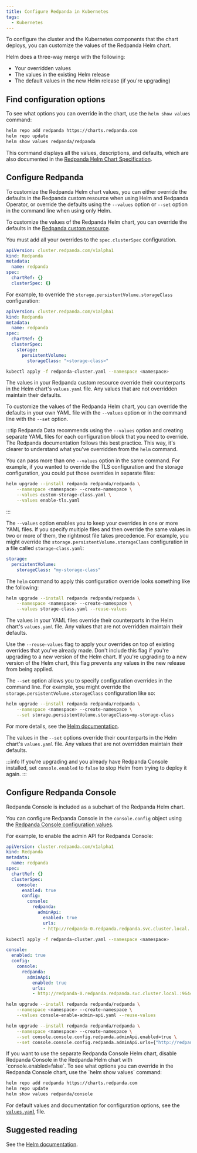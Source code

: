 ```yaml
---
title: Configure Redpanda in Kubernetes
tags:
  - Kubernetes
---
```


<head>
    <meta name="title" content="Configure Redpanda in Kubernetes | Redpanda Docs"/>
    <meta name="description" content="To configure the cluster and the Kubernetes components that the chart deploys, you can customize the values of the Redpanda Helm chart."/>
    <link rel="canonical" href="https://docs.redpanda.com/docs/manage/kubernetes/configure-helm-chart/" />
</head>


To configure the cluster and the Kubernetes components that the chart deploys, you can customize the values of the Redpanda Helm chart.

Helm does a three-way merge with the following:

- Your overridden values
- The values in the existing Helm release
- The default values in the new Helm release (if you're upgrading)

## Find configuration options

To see what options you can override in the chart, use the `helm show values` command:

```bash
helm repo add redpanda https://charts.redpanda.com
helm repo update
helm show values redpanda/redpanda
```

This command displays all the values, descriptions, and defaults, which are also documented in the [Redpanda Helm Chart Specification](../../../reference/redpanda-helm-spec).

## Configure Redpanda

To customize the Redpanda Helm chart values, you can either override the defaults in the Redpanda custom resource when using Helm and Redpanda Operator, or override the defaults using the `--values` option or `--set` option in the command line when using only Helm.

<Tabs groupId="kubernetes-tool">
<TabItem value="operator" label="Helm + Operator">

To customize the values of the Redpanda Helm chart, you can override the defaults in the [Redpanda custom resource](../../../reference/crd#redpanda).

You must add all your overrides to the `spec.clusterSpec` configuration.

```yaml
apiVersion: cluster.redpanda.com/v1alpha1
kind: Redpanda
metadata:
  name: redpanda
spec:
  chartRef: {}
  clusterSpec: {}
```

For example, to override the `storage.persistentVolume.storageClass` configuration:

```yaml title="redpanda-cluster.yaml"
apiVersion: cluster.redpanda.com/v1alpha1
kind: Redpanda
metadata:
  name: redpanda
spec:
  chartRef: {}
  clusterSpec:
    storage:
      persistentVolume:
        storageClass: "<storage-class>"
```

```bash
kubectl apply -f redpanda-cluster.yaml --namespace <namespace>
```

The values in your Redpanda custom resource override their counterparts in the Helm chart's `values.yaml` file. Any values that are not overridden maintain their defaults.

</TabItem>
<TabItem value="helm" label="Helm">

To customize the values of the Redpanda Helm chart, you can override the defaults in your own YAML file with the `--values` option or in the command line with the `--set` option.

:::tip
Redpanda Data recommends using the `--values` option and creating separate YAML files for each configuration block that you need to override. The Redpanda documentation follows this best practice.
This way, it's clearer to understand what you've overridden from the `helm` command.

You can pass more than one `--values` option in the same command. For example, if you wanted to override the TLS configuration and the storage configuration, you could put those overrides in separate files:

```bash
helm upgrade --install redpanda redpanda/redpanda \
    --namespace <namespace> --create-namespace \
    --values custom-storage-class.yaml \
    --values enable-tls.yaml
```
:::

<Tabs>
<TabItem value="values" label="--values" default>

The `--values` option enables you to keep your overrides in one or more YAML files.
If you specify multiple files and then override the same values in two or more of them, the rightmost file takes precedence.
For example, you might override the `storage.persistentVolume.storageClass` configuration in a file called `storage-class.yaml`:

```yaml title="storage-class.yaml"
storage:
  persistentVolume:
    storageClass: "my-storage-class"
```

The `helm` command to apply this configuration override looks something like the following:

```bash
helm upgrade --install redpanda redpanda/redpanda \
    --namespace <namespace> --create-namespace \
    --values storage-class.yaml --reuse-values
```

The values in your YAML files override their counterparts in the Helm chart's `values.yaml` file. Any values that are not overridden maintain their defaults.

Use the `--reuse-values` flag to apply your overrides on top of existing overrides that you've already made. Don't include this flag if you're upgrading to a new version of the Helm chart. If you're upgrading to a new version of the Helm chart, this flag prevents any values in the new release from being applied.

</TabItem>
<TabItem value="set" label="--set" default>

The `--set` option allows you to specify configuration overrides in the command line.
For example, you might override the `storage.persistentVolume.storageClass` configuration like so:

```bash
helm upgrade --install redpanda redpanda/redpanda \
    --namespace <namespace> --create-namespace \
    --set storage.persistentVolume.storageClass=my-storage-class
```

For more details, see the [Helm documentation](https://helm.sh/docs/intro/using_helm/#customizing-the-chart-before-installing).

The values in the `--set` options override their counterparts in the Helm chart's `values.yaml` file. Any values that are not overridden maintain their defaults.

</TabItem>
</Tabs>
</TabItem>
</Tabs>

:::info
If you're upgrading and you already have Redpanda Console installed, set `console.enabled` to `false` to stop Helm from trying to deploy it again.
:::

## Configure Redpanda Console

Redpanda Console is included as a subchart of the Redpanda Helm chart.

You can configure Redpanda Console in the `console.config` object using the [Redpanda Console configuration values](../../../reference/console/config).

For example, to enable the admin API for Redpanda Console:

<Tabs groupId="kubernetes-tool">
<TabItem value="operator" label="Helm + Operator">

```yaml title="redpanda-cluster.yaml"
apiVersion: cluster.redpanda.com/v1alpha1
kind: Redpanda
metadata:
  name: redpanda
spec:
  chartRef: {}
  clusterSpec:
    console:
      enabled: true
      config:
        console:
          redpanda:
            adminApi:
              enabled: true
              urls:
              - http://redpanda-0.redpanda.redpanda.svc.cluster.local.:9644
```

```bash
kubectl apply -f redpanda-cluster.yaml --namespace <namespace>
```



</TabItem>
<TabItem value="helm" label="Helm">

<Tabs>
<TabItem value="values" label="--values" default>

```yaml title="console-enable-admin-api.yaml"
console:
  enabled: true
  config:
    console:
      redpanda:
        adminApi:
          enabled: true
          urls:
          - http://redpanda-0.redpanda.redpanda.svc.cluster.local.:9644
```

```bash
helm upgrade --install redpanda redpanda/redpanda \
    --namespace <namespace> --create-namespace \
    --values console-enable-admin-api.yaml --reuse-values
```

</TabItem>
<TabItem value="set" label="--set" default>

```bash
helm upgrade --install redpanda redpanda/redpanda \
    --namespace <namespace> --create-namespace \
    --set console.console.config.redpanda.adminApi.enabled=true \
    --set console.console.config.redpanda.adminApi.urls={"http://redpanda-0.redpanda.redpanda.svc.cluster.local.:9644"}
```

</TabItem>
</Tabs>
If you want to use the separate Redpanda Console Helm chart, disable Redpanda Console in the Redpanda Helm chart with `console.enabled=false`.
To see what options you can override in the Redpanda Console chart, use the `helm show values` command:

```bash
helm repo add redpanda https://charts.redpanda.com
helm repo update
helm show values redpanda/console
```

For default values and documentation for configuration options, see the [`values.yaml`](https://artifacthub.io/packages/helm/redpanda-data/console?modal=values) file.
</TabItem>
</Tabs>

## Suggested reading

See the [Helm documentation](https://helm.sh/docs/intro/using_helm/#customizing-the-chart-before-installing).
